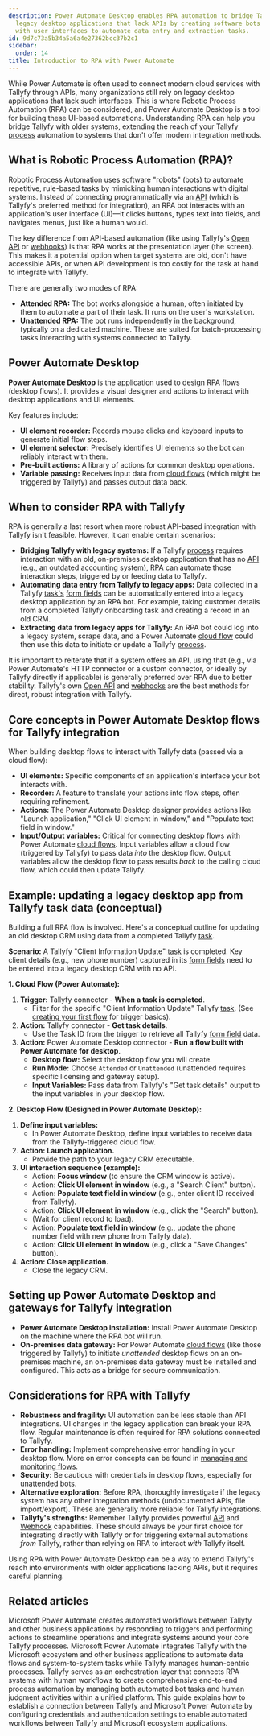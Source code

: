 ```yaml
---
description: Power Automate Desktop enables RPA automation to bridge Tallyfy with
  legacy desktop applications that lack APIs by creating software bots that interact
  with user interfaces to automate data entry and extraction tasks.
id: 9d7c73a5b34a5a6a4e27362bcc37b2c1
sidebar:
  order: 14
title: Introduction to RPA with Power Automate
---
```



While Power Automate is often used to connect modern cloud services with Tallyfy through APIs, many organizations still rely on legacy desktop applications that lack such interfaces. This is where Robotic Process Automation (RPA) can be considered, and Power Automate Desktop is a tool for building these UI-based automations. Understanding RPA can help you bridge Tallyfy with older systems, extending the reach of your Tallyfy [process](/products/pro/tracking-and-tasks/processes/) automation to systems that don't offer modern integration methods.

## What is Robotic Process Automation (RPA)?

Robotic Process Automation uses software "robots" (bots) to automate repetitive, rule-based tasks by mimicking human interactions with digital systems. Instead of connecting programmatically via an [API](/products/pro/integrations/open-api/) (which is Tallyfy's preferred method for integration), an RPA bot interacts with an application's user interface (UI)—it clicks buttons, types text into fields, and navigates menus, just like a human would.

The key difference from API-based automation (like using Tallyfy's [Open API](/products/pro/integrations/open-api/) or [webhooks](/products/pro/integrations/webhooks/)) is that RPA works at the presentation layer (the screen). This makes it a potential option when target systems are old, don't have accessible APIs, or when API development is too costly for the task at hand to integrate with Tallyfy.

There are generally two modes of RPA:

*   **Attended RPA:** The bot works alongside a human, often initiated by them to automate a part of their task. It runs on the user's workstation.
*   **Unattended RPA:** The bot runs independently in the background, typically on a dedicated machine. These are suited for batch-processing tasks interacting with systems connected to Tallyfy.

## Power Automate Desktop

**Power Automate Desktop** is the application used to design RPA flows (desktop flows). It provides a visual designer and actions to interact with desktop applications and UI elements.

Key features include:

*   **UI element recorder:** Records mouse clicks and keyboard inputs to generate initial flow steps.
*   **UI element selector:** Precisely identifies UI elements so the bot can reliably interact with them.
*   **Pre-built actions:** A library of actions for common desktop operations.
*   **Variable passing:** Receives input data from [cloud flows](/products/pro/integrations/middleware/power-automate/understanding-power-automate-basics/) (which might be triggered by Tallyfy) and passes output data back.

## When to consider RPA with Tallyfy

RPA is generally a last resort when more robust API-based integration with Tallyfy isn't feasible. However, it can enable certain scenarios:

*   **Bridging Tallyfy with legacy systems:** If a Tallyfy [process](/products/pro/tracking-and-tasks/processes/) requires interaction with an old, on-premises desktop application that has no [API](/products/pro/integrations/open-api/) (e.g., an outdated accounting system), RPA can automate those interaction steps, triggered by or feeding data to Tallyfy.
*   **Automating data entry from Tallyfy to legacy apps:** Data collected in a Tallyfy [task's](/products/pro/tracking-and-tasks/tasks/) [form fields](/products/pro/tracking-and-tasks/tasks/what-are-form-fields-in-tallyfy/) can be automatically entered into a legacy desktop application by an RPA bot. For example, taking customer details from a completed Tallyfy onboarding task and creating a record in an old CRM.
*   **Extracting data from legacy apps for Tallyfy:** An RPA bot could log into a legacy system, scrape data, and a Power Automate [cloud flow](/products/pro/integrations/middleware/power-automate/understanding-power-automate-basics/) could then use this data to initiate or update a Tallyfy [process](/products/pro/tracking-and-tasks/processes/).

It is important to reiterate that if a system offers an API, using that (e.g., via Power Automate's HTTP connector or a custom connector, or ideally by Tallyfy directly if applicable) is generally preferred over RPA due to better stability. Tallyfy's own [Open API](/products/pro/integrations/open-api/) and [webhooks](/products/pro/integrations/webhooks/) are the best methods for direct, robust integration with Tallyfy.

## Core concepts in Power Automate Desktop flows for Tallyfy integration

When building desktop flows to interact with Tallyfy data (passed via a cloud flow):

*   **UI elements:** Specific components of an application's interface your bot interacts with.
*   **Recorder:** A feature to translate your actions into flow steps, often requiring refinement.
*   **Actions:** The Power Automate Desktop designer provides actions like "Launch application," "Click UI element in window," and "Populate text field in window."
*   **Input/Output variables:** Critical for connecting desktop flows with Power Automate [cloud flows](/products/pro/integrations/middleware/power-automate/understanding-power-automate-basics/). Input variables allow a cloud flow (triggered by Tallyfy) to pass data *into* the desktop flow. Output variables allow the desktop flow to pass results *back* to the calling cloud flow, which could then update Tallyfy.

## Example: updating a legacy desktop app from Tallyfy task data (conceptual)

Building a full RPA flow is involved. Here's a conceptual outline for updating an old desktop CRM using data from a completed Tallyfy [task](/products/pro/tracking-and-tasks/tasks/).

**Scenario:** A Tallyfy "Client Information Update" [task](/products/pro/tracking-and-tasks/tasks/) is completed. Key client details (e.g., new phone number) captured in its [form fields](/products/pro/tracking-and-tasks/tasks/what-are-form-fields-in-tallyfy/) need to be entered into a legacy desktop CRM with no API.

**1. Cloud Flow (Power Automate):**

<Steps>

1.  **Trigger:** Tallyfy connector - **When a task is completed**.
    *   Filter for the specific "Client Information Update" Tallyfy [task](/products/pro/tracking-and-tasks/tasks/). (See [creating your first flow](/products/pro/integrations/middleware/power-automate/creating-your-first-flow-in-power-automate/) for trigger basics).
2.  **Action:** Tallyfy connector - **Get task details**.
    *   Use the Task ID from the trigger to retrieve all Tallyfy [form field](/products/pro/tracking-and-tasks/tasks/what-are-form-fields-in-tallyfy/) data.
3.  **Action:** Power Automate Desktop connector - **Run a flow built with Power Automate for desktop**.
    *   **Desktop flow:** Select the desktop flow you will create.
    *   **Run Mode:** Choose `Attended` or `Unattended` (unattended requires specific licensing and gateway setup).
    *   **Input Variables:** Pass data from Tallyfy's "Get task details" output to the input variables in your desktop flow.



</Steps>

**2. Desktop Flow (Designed in Power Automate Desktop):**

<Steps>

1.  **Define input variables:**
    *   In Power Automate Desktop, define input variables to receive data from the Tallyfy-triggered cloud flow.
2.  **Action: Launch application.**
    *   Provide the path to your legacy CRM executable.
3.  **UI interaction sequence (example):**
    *   Action: **Focus window** (to ensure the CRM window is active).
    *   Action: **Click UI element in window** (e.g., a "Search Client" button).
    *   Action: **Populate text field in window** (e.g., enter client ID received from Tallyfy).
    *   Action: **Click UI element in window** (e.g., click the "Search" button).
    *   (Wait for client record to load).
    *   Action: **Populate text field in window** (e.g., update the phone number field with new phone from Tallyfy data).
    *   Action: **Click UI element in window** (e.g., click a "Save Changes" button).
4.  **Action: Close application.**
    *   Close the legacy CRM.

</Steps>

## Setting up Power Automate Desktop and gateways for Tallyfy integration

*   **Power Automate Desktop installation:** Install Power Automate Desktop on the machine where the RPA bot will run.
*   **On-premises data gateway:** For Power Automate [cloud flows](/products/pro/integrations/middleware/power-automate/understanding-power-automate-basics/) (like those triggered by Tallyfy) to initiate *unattended* desktop flows on an on-premises machine, an on-premises data gateway must be installed and configured. This acts as a bridge for secure communication.

## Considerations for RPA with Tallyfy

*   **Robustness and fragility:** UI automation can be less stable than API integrations. UI changes in the legacy application can break your RPA flow. Regular maintenance is often required for RPA solutions connected to Tallyfy.
*   **Error handling:** Implement comprehensive error handling in your desktop flow. More on error concepts can be found in [managing and monitoring flows](/products/pro/integrations/middleware/power-automate/managing-and-monitoring-power-automate-flows/).
*   **Security:** Be cautious with credentials in desktop flows, especially for unattended bots.
*   **Alternative exploration:** Before RPA, thoroughly investigate if the legacy system has any other integration methods (undocumented APIs, file import/export). These are generally more reliable for Tallyfy integrations.
*   **Tallyfy's strengths:** Remember Tallyfy provides powerful [API](/products/pro/integrations/open-api/) and [Webhook](/products/pro/integrations/webhooks/) capabilities. These should always be your first choice for integrating directly with Tallyfy or for triggering external automations *from* Tallyfy, rather than relying on RPA to interact *with* Tallyfy itself.

Using RPA with Power Automate Desktop can be a way to extend Tallyfy's reach into environments with older applications lacking APIs, but it requires careful planning.


## Related articles
<CardGrid>
<LinkTitleCard header="<b>Power Automate > Understanding Power Automate basics</b>" href="/products/pro/integrations/middleware/power-automate/understanding-power-automate-basics/" > Microsoft Power Automate creates automated workflows between Tallyfy and other business applications by responding to triggers and performing actions to streamline operations and integrate systems around your core Tallyfy processes. </LinkTitleCard>
<LinkTitleCard header="<b>Middleware > Power Automate</b>" href="/products/pro/integrations/middleware/power-automate/" > Microsoft Power Automate integrates Tallyfy with the Microsoft ecosystem and other business applications to automate data flows and system-to-system tasks while Tallyfy manages human-centric processes. </LinkTitleCard>
<LinkTitleCard header="<b>Open Api > Combining RPA systems and human operators</b>" href="/products/pro/integrations/open-api/how-does-tallyfy-combine-rpa-systems-and-human-operators/" > Tallyfy serves as an orchestration layer that connects RPA systems with human workflows to create comprehensive end-to-end process automation by managing both automated bot tasks and human judgment activities within a unified platform. </LinkTitleCard>
<LinkTitleCard header="<b>Power Automate > Connect Tallyfy to Power Automate</b>" href="/products/pro/integrations/middleware/power-automate/how-can-i-integrate-tallyfy-with-microsoft-power-automate/" > This guide explains how to establish a connection between Tallyfy and Microsoft Power Automate by configuring credentials and authentication settings to enable automated workflows between Tallyfy and Microsoft ecosystem applications. </LinkTitleCard>
</CardGrid>
